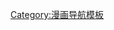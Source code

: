 <noinclude>{{NoteTA
|G1=ThePeanuts
}}</noinclude>{{Navbox
|name = Snoopy
|title = [[花生漫畫]]
|titlestyle=background:#FFC600;
|listclass = hlist
|groupstyle=background:#FFC600;
|group1=角色
|list1 = 
 {{Navbox|child
 |group1 = 1950年代登場
 |list1 = [[查理·布朗]] · [[佩蒂]] · [[雪米]] · [[史努比]] · [[范蕾特]] · [[謝勒德]] · [[露西·潘貝魯特|露西]] · [[奈勒斯·潘貝魯特|奈勒斯]] · [[乒乓 (花生漫畫)|乒乓]] · [[莎莉·布朗|莎莉]]
 |group2 = 1960年代登場
 |list2 = [[傅麗達]] · [[紅髮女孩]] · [[糊塗塌客]] · [[派伯敏特·佩蒂]] · [[莱拉]] · [[富蘭克林 (花生漫畫)|富蘭克林]]
 |group3 = 1970年代登場
 |list3 = [[瑪西 (花生漫畫)|瑪西]] · [[小雷·潘貝魯特|小雷]]
  }}
|group2=前身漫畫
|list2=[[小傢伙 (漫畫)|小傢伙]]
|group3=影音作品
|list3=
{{Navbox|child
 |group1 = 電視動畫系列
 |list1 = [[查理布朗與史努比]] · [[查理布朗與史努比 (2014年動畫)]]
 |group2 = 電視特別節目
 |list2 = [[查理·布朗的聖誕節]]
 |group3 = 電影動畫
 |list3 = [[史努比 The Peanuts Movie]]
 |group4 = 音樂
 |list4 = [[查理·布朗的聖誕節 (原聲帶)]]
  }}
|group4=相關
|list4=
{{Navbox|child
 |group1 = 人物
 |list1 = [[查爾斯·舒茲]] · [[比爾·梅蘭德茲]]
 |group2 = 場所
 |list2 = {{Link-en|查爾斯·舒茲博物館暨研究中心|Charles M. Schulz Museum and Research Center}} · [[史努比博物館 (東京)|東京史努比博物館]] · [[史諾比開心世界]]
  }}
}}<noinclude>
[[Category:漫画导航模板]]
</noinclude>